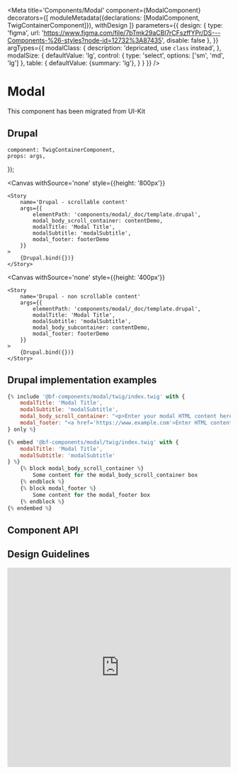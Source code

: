 
<Meta
    title='Components/Modal'
    component={ModalComponent}
    decorators={[
        moduleMetadata({declarations: [ModalComponent, TwigContainerComponent]}),
        withDesign
    ]}
    parameters={{
        design: {
            type: 'figma',
            url: 'https://www.figma.com/file/7bTmk29aCBl7rCFszffYPr/DS---Components-%26-styles?node-id=12732%3A87435',
            disable: false
        },
    }}
    argTypes={{
        modalClass: {
            description: 'depricated, use `class` instead',
        },
        modalSize: {
            defaultValue: 'lg',
            control: {
                type: 'select',
                options: ['sm', 'md', 'lg']
            },
            table: {
                defaultValue: {summary: 'lg'},
            }
        }
    }}
/>

# Modal

This component has been migrated from UI-Kit

## Drupal

    component: TwigContainerComponent,
    props: args,
});

<Canvas withSource='none'
        style={{height: '800px'}}
>
    <Story
        name='Drupal - scrollable content'
        args={{
            elementPath: 'components/modal/_doc/template.drupal',
            modal_body_scroll_container: contentDemo,
            modalTitle: 'Modal Title',
            modalSubtitle: 'modalSubtitle',
            modal_footer: footerDemo
        }}
    >
        {Drupal.bind({})}
    </Story>
</Canvas>

<Canvas withSource='none'
        style={{height: '400px'}}
>
    <Story
        name='Drupal - non scrollable content'
        args={{
            elementPath: 'components/modal/_doc/template.drupal',
            modalTitle: 'Modal Title',
            modalSubtitle: 'modalSubtitle',
            modal_body_subcontainer: contentDemo,
            modal_footer: footerDemo
        }}
    >
        {Drupal.bind({})}
    </Story>
</Canvas>

## Drupal implementation examples

```jsx
{% include '@bf-components/modal/twig/index.twig' with {
    modalTitle: 'Modal Title',
    modalSubtitle: 'modalSubtitle',
    modal_body_scroll_container: "<p>Enter your modal HTML content here</p>",
    modal_footer: "<a href='https://www.example.com'>Enter HTML content for the modal footer here</a>"
} only %}

{% embed '@bf-components/modal/twig/index.twig' with {
    modalTitle: 'Modal Title',
    modalSubtitle: 'modalSubtitle'
} %}
    {% block modal_body_scroll_container %}
        Some content for the modal_body_scroll_container box
    {% endblock %}
    {% block modal_footer %}
        Some content for the modal_footer box
    {% endblock %}
{% endembed %}

```

## Component API

<ArgsTable of={ModalComponent}/>


## Design Guidelines

<iframe width='100%' height='450'
        src='https://www.figma.com/embed?embed_host=share&url=https%3A%2F%2Fwww.figma.com%2Ffile%2F7bTmk29aCBl7rCFszffYPr%2FDS---Components-%2526-styles%3Fnode-id%3D12732%253A87435%0A'
        frameBorder='0' allowFullScreen></iframe>